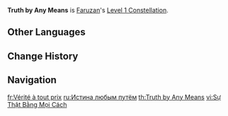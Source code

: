 {{Constellation Infobox
|image         = Constellation Truth by Any Means.png
|character     = Faruzan
|level         = 1
|description   = Faruzan can fire off a maximum of 2 Hurricane Arrows using fully charged Aimed Shots while under the effect of a single Manifest Gale created by [[Wind Realm of Nasamjnin]].
}}
'''Truth by Any Means''' is [[Faruzan]]'s [[Level 1 Constellation]].
<!--
==Gameplay Notes==
--><!--
==Preview==
{{Preview
|file={{subst:PAGENAME}} Preview
}}
-->
==Other Languages==
{{Other Languages
|en      = Truth by Any Means
|zhs     = 舍径求真
|zhs_rm  = Shějìng Qiúzhēn
|zht     = 捨徑求真
|zht_rm  = Shějìng Qiúzhēn
|zh_tl   = Leave the Paths to Seek Truth
|ja      = 破離求真
|ja_rm   = Hari Kyoushin{{Assumed}}
|ja_tl   = Detach & Leave to Seek Truth
|zhja_note = Both mean "getting out of the comfort zone to seek what's true." {{Ja|破離}} is part of the Japanese martial art concept {{Ja|{{w|Shuhari|守破離}}|rm=Shuhari}} which describes the stages of learning to mastery: {{Ja|守}} means following traditional wisdom; {{Ja|破}} means detaching and breaking with tradition; {{Ja|離}} means transcending, getting out of the comfort zone.
|ko      = 진리 추구
|ko_rm   = Jilli Chugu
|ko_tl   = Seeking Truth
|es      = Búsqueda de la verdad
|es_tl   = Search for the Truth
|fr      = Vérité à tout prix
|fr_tl   = Truth by Any Means
|ru      = Истина любым путём
|ru_tl   = Truth By Any Means
|th      = Truth by Any Means
|vi      = Sự Thật Bằng Mọi Cách
|vi_tl   = 
|de      = Pilger der Wahrheit
|de_tl   = Pilgrim of Truth
|id      = Truth by Any Means
|pt      = Busca pela Verdade
|pt_tl   = Search for the Truth
|tr      = Ne Olursa Olsun Gerçek
|tr_tl   = 
|it      = La verità a tutti i costi
|it_tl   = The Truth at All Costs
}}

==Change History==
{{Change History|3.3}}

==Navigation==
{{Talent Navbox|Faruzan}}

[[fr:Vérité à tout prix]]
[[ru:Истина любым путём]]
[[th:Truth by Any Means]]
[[vi:Sự Thật Bằng Mọi Cách]]